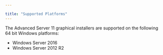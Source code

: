 ---

title: "Supported Platforms"
---

<div id="supported_platforms" class="registered_link"></div>

The Advanced Server 11 graphical installers are supported on the following 64 bit Windows platforms:

- Windows Server 2016
- Windows Server 2012 R2